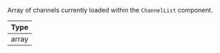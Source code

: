 <!-- TODO: Change to new docs -->
Array of channels currently loaded within the `ChannelList` component.

| Type |
| - |
| array |
